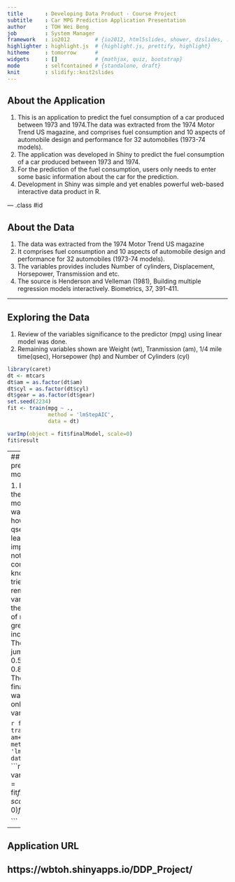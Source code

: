 ```yaml
---
title       : Developing Data Product - Course Project
subtitle    : Car MPG Prediction Application Presentation
author      : TOH Wei Beng
job         : System Manager
framework   : io2012        # {io2012, html5slides, shower, dzslides, ...}
highlighter : highlight.js  # {highlight.js, prettify, highlight}
hitheme     : tomorrow      # 
widgets     : []            # {mathjax, quiz, bootstrap}
mode        : selfcontained # {standalone, draft}
knit        : slidify::knit2slides
---
```


## About the Application
1. This is an application to predict the fuel consumption of a car produced between 1973 and 1974.The data was extracted from the 1974 Motor Trend US magazine, and comprises fuel consumption and 10 aspects of automobile design and performance for 32 automobiles (1973-74 models).
2. The application was developed in Shiny to predict the fuel consumption of a car produced between 1973 and 1974. 
3. For the prediction of the fuel consumption, users only needs to enter some basic information about the car for the prediction.
4. Development in Shiny was simple and yet enables powerful web-based interactive data product in R.

--- .class #id

## About the Data
1. The data was extracted from the 1974 Motor Trend US magazine
2. It comprises fuel consumption and 10 aspects of automobile design and performance for 32 automobiles (1973-74 models).
3. The variables provides includes Number of cylinders, Displacement, Horsepower, Transmission and etc.
4. The source is Henderson and Velleman (1981), Building multiple regression models interactively. Biometrics, 37, 391-411.

---

## Exploring the Data

1. Review of the variables significance to the predictor (mpg) using linear model was done.
2. Remaining variables shown are Weight (wt), Tranmission (am), 1/4 mile time(qsec), Horsepower (hp) and Number of Cylinders (cyl)

```r
library(caret)
dt <- mtcars
dt$am = as.factor(dt$am)
dt$cyl = as.factor(dt$cyl)
dt$gear = as.factor(dt$gear)
set.seed(2234)
fit <- train(mpg ~ .,
             method = 'lmStepAIC',
             data = dt)

```
```r
varImp(object = fit$finalModel, scale=0)
fit$result

```

---
## About the predictive model

1. Based on the original model qsec was used however, qsec was the least important and not commonly known, we tried removing the variable and the accuracy of model greatly increases. The Rsquared jumped from 0.585 to 0.815
2. Therefore the final model was built with only 4 variables.

```r
fit <- train(mpg ~ am+wt+cyl+hp,
             method = 'lmStepAIC',
             data = data)
```
```r
varImp(object = fit$finalModel, scale=0)
fit$result

```

---

## Application URL
https://wbtoh.shinyapps.io/DDP_Project/
---